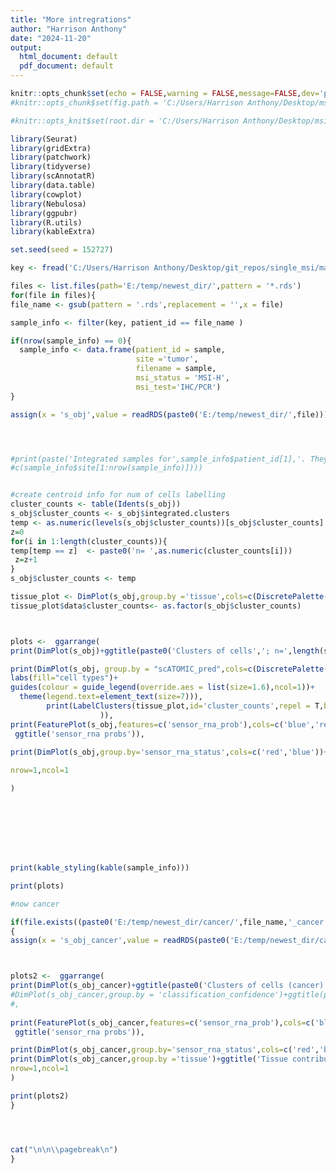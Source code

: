 ---
title: "More intregrations"
author: "Harrison Anthony"
date: "2024-11-20"
output:
  html_document: default
  pdf_document: default
---

```{r setup, include=FALSE}
knitr::opts_chunk$set(echo = FALSE,warning = FALSE,message=FALSE,dev='png',dpi=300)
#knitr::opts_chunk$set(fig.path = 'C:/Users/Harrison Anthony/Desktop/msi_benchmark_results/')

#knitr::opts_knit$set(root.dir = 'C:/Users/Harrison Anthony/Desktop/msi_benchmark_results/')
```



```{r libs-and-functions}
library(Seurat)
library(gridExtra)
library(patchwork)
library(tidyverse)
library(scAnnotatR)
library(data.table)
library(cowplot)
library(Nebulosa)
library(ggpubr)
library(R.utils)
library(kableExtra)

set.seed(seed = 152727)

```



```{r read-in-data,results='asis'}
key <- fread('C:/Users/Harrison Anthony/Desktop/git_repos/single_msi/manifests/combined_key.tsv')

files <- list.files(path='E:/temp/newest_dir/',pattern = '*.rds')
for(file in files){
file_name <- gsub(pattern = '.rds',replacement = '',x = file)

sample_info <- filter(key, patient_id == file_name )

if(nrow(sample_info) == 0){
  sample_info <- data.frame(patient_id = sample,
                            site ='tumor',
                            filename = sample,
                            msi_status = 'MSI-H',
                            msi_test='IHC/PCR')
}

assign(x = 's_obj',value = readRDS(paste0('E:/temp/newest_dir/',file))) 




#print(paste('Integrated samples for',sample_info$patient_id[1],'. They are MSS, determined #by',sample_info$msi_test[1],'. This integration includes the following tissues: ',
#c(sample_info$site[1:nrow(sample_info)])))


#create centroid info for num of cells labelling
cluster_counts <- table(Idents(s_obj))
s_obj$cluster_counts <- s_obj$integrated.clusters
temp <- as.numeric(levels(s_obj$cluster_counts))[s_obj$cluster_counts]
z=0
for(i in 1:length(cluster_counts)){
temp[temp == z]  <- paste0('n= ',as.numeric(cluster_counts[i]))
 z=z+1 
}
s_obj$cluster_counts <- temp

tissue_plot <- DimPlot(s_obj,group.by ='tissue',cols=c(DiscretePalette(length(unique(s_obj$tissue)), palette = NULL, shuffle = FALSE)))
tissue_plot$data$cluster_counts<- as.factor(s_obj$cluster_counts)



plots <-  ggarrange(
print(DimPlot(s_obj)+ggtitle(paste0('Clusters of cells','; n=',length(s_obj$pan_cancer_cluster)))),

print(DimPlot(s_obj, group.by = "scATOMIC_pred",cols=c(DiscretePalette(length(unique(s_obj$scATOMIC_pred)), palette = NULL, shuffle = FALSE))) + ggtitle("ATOMIC cells")+
labs(fill="cell types")+
guides(colour = guide_legend(override.aes = list(size=1.6),ncol=1))+ 
  theme(legend.text=element_text(size=7))),
        print(LabelClusters(tissue_plot,id='cluster_counts',repel = T,box = T,size=3.5
                    )),
print(FeaturePlot(s_obj,features=c('sensor_rna_prob'),cols=c('blue','red')) +
 ggtitle('sensor_rna probs')),

print(DimPlot(s_obj,group.by='sensor_rna_status',cols=c('red','blue'))+ggtitle(paste0('sensor_rna'))),
          
nrow=1,ncol=1

)








print(kable_styling(kable(sample_info)))

print(plots)

#now cancer

if(file.exists((paste0('E:/temp/newest_dir/cancer/',file_name,'_cancer.rds'))))
{
assign(x = 's_obj_cancer',value = readRDS(paste0('E:/temp/newest_dir/cancer/',file_name,'_cancer.rds'))) 



plots2 <-  ggarrange(
print(DimPlot(s_obj_cancer)+ggtitle(paste0('Clusters of cells (cancer)','; n=',length(s_obj_cancer$pan_cancer_cluster)))),
#DimPlot(s_obj_cancer,group.by = 'classification_confidence')+ggtitle(paste0('Classification #confidence'))
#,
        
print(FeaturePlot(s_obj_cancer,features=c('sensor_rna_prob'),cols=c('blue','red')) +
 ggtitle('sensor_rna probs')),

print(DimPlot(s_obj_cancer,group.by='sensor_rna_status',cols=c('red','blue'))+ggtitle(paste0('sensor_rna'))),
print(DimPlot(s_obj_cancer,group.by ='tissue')+ggtitle('Tissue contribution')),
nrow=1,ncol=1
)

print(plots2)
}




cat("\n\n\\pagebreak\n")
}


```
